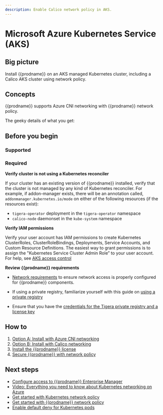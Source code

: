 ```yaml
---
description: Enable Calico network policy in AKS.
---
```


# Microsoft Azure Kubernetes Service (AKS)


## Big picture

Install {{prodname}} on an AKS managed Kubernetes cluster, including a Calico AKS cluster using network policy.

## Concepts

{{prodname}} supports Azure CNI networking with {{prodname}} network policy.

The geeky details of what you get:

<GeekDetails
  prodname='{{prodname}}'
  details='Policy:Calico,IPAM:Azure,CNI:Azure,Overlay:No,Routing:VPC Native,Datastore:Kubernetes'
/>

## Before you begin

### Supported

<Aks />

### Required

**Verify cluster is not using a Kubernetes reconciler**

If your cluster has an existing version of {{prodname}} installed, verify that the cluster is not managed by any kind of Kubernetes reconciler. For example, if addon-manager exists, there will be an annotation called, `addonmanager.kubernetes.io/mode` on either of the following resources (if the resources exist):

- `tigera-operator` deployment in the `tigera-operator` namespace
- `calico-node` daemonset in the `kube-system` namespace

**Verify IAM permissions**

Verify your user account has IAM permissions to create Kubernetes ClusterRoles, ClusterRoleBindings, Deployments, Service Accounts, and Custom Resource Definitions. The easiest way to grant permissions is to assign the "Kubernetes Service Cluster Admin Role” to your user account. For help, see [AKS access control](https://docs.microsoft.com/en-us/azure/aks/control-kubeconfig-access)

**Review {{prodname}} requirements**

- [Network requirements](requirements.mdx#network-requirements) to ensure network access is properly configured for {{prodname}} components.

- If using a private registry, familiarize yourself with this guide on [using a private registry](private-registry/index.mdx)

- Ensure that you have the [credentials for the Tigera private registry and a license key](calico-enterprise.mdx)

## How to

1. [Option A: Install with Azure CNI networking](#install-aks-with-azure-cni-networking)
1. [Option B: Install with Calico networking](#install-aks-with-calico-networking)
1. [Install the {{prodname}} license](#install-the-calico-enterprise-license)
1. [Secure {{prodname}} with network policy](#secure-calico-enterprise-with-network-policy)

<InstallAKS clusterType='standalone' />

## Next steps

- [Configure access to {{prodname}} Enterprise Manager](../../operations/cnx/access-the-manager.mdx)
- [Video: Everything you need to know about Kubernetes networking on Azure](https://www.projectcalico.org/everything-you-need-to-know-about-kubernetes-networking-on-azure/)
- [Get started with Kubernetes network policy](../../network-policy/get-started/kubernetes-network-policy.mdx)
- [Get started with {{prodname}} network policy](../../network-policy/beginners/calico-network-policy.mdx)
- [Enable default deny for Kubernetes pods](../../network-policy/beginners/kubernetes-default-deny.mdx)
